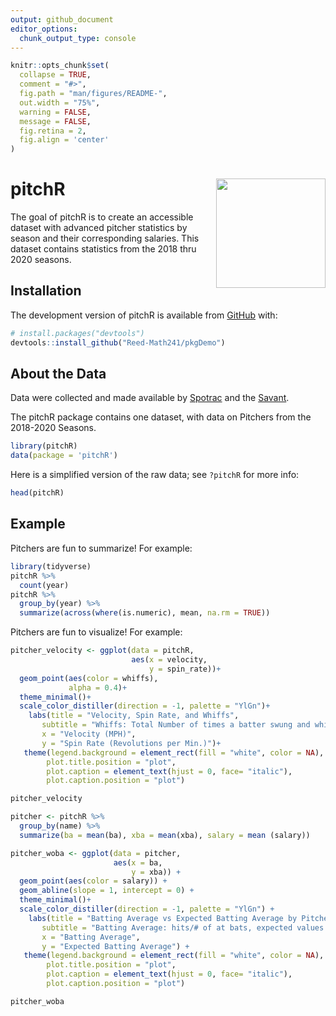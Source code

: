 ```yaml
---
output: github_document
editor_options: 
  chunk_output_type: console
---
```


<!-- README.md is generated from README.Rmd. Please edit that file -->

<!-- You'll still need to render `README.Rmd` regularly, to keep `README.md` up-to-date. `devtools::build_readme()` is handy for this.  -->

```r
knitr::opts_chunk$set(
  collapse = TRUE,
  comment = "#>",
  fig.path = "man/figures/README-",
  out.width = "75%",
  warning = FALSE,
  message = FALSE,
  fig.retina = 2,
  fig.align = 'center'
)
```


# pitchR  <img src= "https://github.com/Reed-Math241/pkgGrpq/blob/master/figs/IMG_0175.png" align="right" width=175 />


<!-- badges: start -->
<!-- badges: end -->


The goal of pitchR is to create an accessible dataset with advanced pitcher statistics by season and their corresponding salaries.  This dataset contains statistics from the 2018 thru 2020 seasons.

## Installation

The development version of pitchR is available from [GitHub](https://github.com/) with:

``` r
# install.packages("devtools")
devtools::install_github("Reed-Math241/pkgDemo")
```

## About the Data

Data were collected and made available by [Spotrac](https://www.spotrac.com/mlb/payroll/) and the [Savant](https://baseballsavant.mlb.com/statcast_search).

The pitchR package contains one dataset, with data on Pitchers from the 2018-2020 Seasons. 

```r
library(pitchR)
data(package = 'pitchR')
``` 

Here is a simplified version of the raw data; see `?pitchR` for more info: 

```r
head(pitchR)
```

## Example

Pitchers are fun to summarize! For example:

```r
library(tidyverse)
pitchR %>% 
  count(year)
pitchR %>% 
  group_by(year) %>% 
  summarize(across(where(is.numeric), mean, na.rm = TRUE))
```

Pitchers are fun to visualize! For example:
```r
pitcher_velocity <- ggplot(data = pitchR, 
                           aes(x = velocity, 
                               y = spin_rate))+
  geom_point(aes(color = whiffs),
             alpha = 0.4)+
  theme_minimal()+
  scale_color_distiller(direction = -1, palette = "YlGn")+
    labs(title = "Velocity, Spin Rate, and Whiffs",
       subtitle = "Whiffs: Total Number of times a batter swung and whiffed on the player's pitch",
       x = "Velocity (MPH)",
       y = "Spin Rate (Revolutions per Min.)")+
   theme(legend.background = element_rect(fill = "white", color = NA),
        plot.title.position = "plot",
        plot.caption = element_text(hjust = 0, face= "italic"),
        plot.caption.position = "plot")

pitcher_velocity
```

```r
pitcher <- pitchR %>%
  group_by(name) %>%
  summarize(ba = mean(ba), xba = mean(xba), salary = mean (salary))

pitcher_woba <- ggplot(data = pitcher,
                       aes(x = ba,
                           y = xba)) +
  geom_point(aes(color = salary)) +
  geom_abline(slope = 1, intercept = 0) +
  theme_minimal()+
  scale_color_distiller(direction = -1, palette = "YlGn") +
    labs(title = "Batting Average vs Expected Batting Average by Pitcher",
       subtitle = "Batting Average: hits/# of at bats, expected values are derived by comparing the exit velocity and launch angle of batted balls against historical outcomes",
       x = "Batting Average",
       y = "Expected Batting Average") +
   theme(legend.background = element_rect(fill = "white", color = NA),
        plot.title.position = "plot",
        plot.caption = element_text(hjust = 0, face= "italic"),
        plot.caption.position = "plot")

pitcher_woba
```









